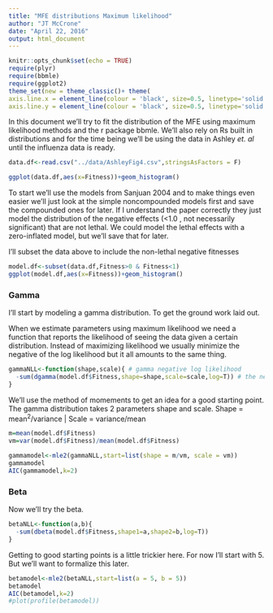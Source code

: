```yaml
---
title: "MFE distributions Maximum likelihood"
author: "JT McCrone"
date: "April 22, 2016"
output: html_document
---
```


```r
knitr::opts_chunk$set(echo = TRUE)
require(plyr)
require(bbmle)
require(ggplot2)
theme_set(new = theme_classic()+ theme(
axis.line.x = element_line(colour = 'black', size=0.5, linetype='solid'),
axis.line.y = element_line(colour = 'black', size=0.5, linetype='solid'))) # to make nice plots
```


In this document we'll try to fit the distribution of the MFE using maximum likelihood methods and the r package bbmle. We'll also rely on Rs built in distributions and for the time being we'll be using the data in Ashley _et. al_ until the influenza data is ready.

```r

data.df<-read.csv("../data/AshleyFig4.csv",stringsAsFactors = F)

ggplot(data.df,aes(x=Fitness))+geom_histogram()
```

To start we'll use the models from Sanjuan 2004 and to make things even easier we'll just look at the simple noncompounded models first and save the compounded ones for later. If I understand the paper correctly they just model the distribution of the negative effects (<1.0 , not necessarily significant) that are not lethal. We could model the lethal effects with a zero-inflated model, but we'll save that for later.

I'll subset the data above to include the non-lethal negative fitnesses
```r
model.df<-subset(data.df,Fitness>0 & Fitness<1)
ggplot(model.df,aes(x=Fitness))+geom_histogram()
```

### Gamma
I'll start by modeling a gamma distribution. To get the ground work laid out.

When we estimate parameters using maximum likelihood we need a function that reports the likelihood of seeing the data given a certain distribution. Instead of maximizing likelihood we usually minimize the negative of the log likelihood but it all amounts to the same thing.

```r
gammaNLL<-function(shape,scale){ # gamma negative log likelihood
  -sum(dgamma(model.df$Fitness,shape=shape,scale=scale,log=T)) # the negative of the sum of the prob of seeing the data give the shape and scale parameters. Log transform the probabilities
}
```

We'll use the method of momements to get an idea for a good starting point. The gamma distribution takes 2 parameters shape and scale. Shape = mean^2^/variance | Scale = variance/mean

```r
m=mean(model.df$Fitness)
vm=var(model.df$Fitness)/mean(model.df$Fitness)

gammamodel<-mle2(gammaNLL,start=list(shape = m/vm, scale = vm))
gammamodel
AIC(gammamodel,k=2)
```

### Beta

Now we'll try the beta.

```r
betaNLL<-function(a,b){
  -sum(dbeta(model.df$Fitness,shape1=a,shape2=b,log=T))
}
```

Getting to good starting points is a little trickier here. For now I'll start with 5. But we'll want to formalize this later.

```r
betamodel<-mle2(betaNLL,start=list(a = 5, b = 5))
betamodel
AIC(betamodel,k=2)
#plot(profile(betamodel))
```